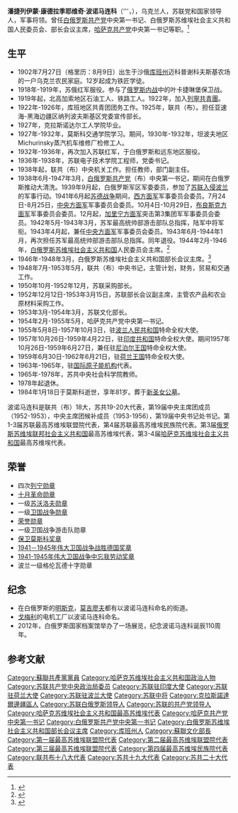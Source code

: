 {{Infobox Politician
| name          = 潘捷列伊蒙·康德拉季耶维奇·波诺马连科<br>Пантелеймон Кондра́тьевич Пономаре́нко
| image         = Panteleimon Ponomarenko.jpg
| office        = [[白俄罗斯共产党_(1918年)|白俄罗斯共产党]]中央第一书记
| term_start    = 1938年6月18日
| term_end      = 1947年3月7日
| predecessor   = [[阿列克谢·阿列克谢维奇·沃尔科夫|阿列克谢·阿列克谢维奇·沃尔科夫]]
| successor     = [[尼古拉·伊万诺维奇·古萨罗夫|尼古拉·伊万诺维奇·古萨罗夫]]
| office2        = [[白俄罗斯苏维埃社会主义共和国|白俄罗斯苏维埃社会主义共和国]]人民委员会/部长会议主席
| term_start2    = 1944年2月7日
| term_end2      = 1948年3月17日
| predecessor2   = [[伊万·谢苗诺维奇·别林斯基|伊万·谢苗诺维奇·别林斯基]]
| successor2     = [[阿列克谢·埃菲莫维奇·克莱斯切夫|阿列克谢·埃菲莫维奇·克莱斯切夫]]
| office3        = 苏联采购部长
| term_start3    = 1950年10月27日
| term_end3      = 1952年12月12日
| predecessor3   = [[鲍里斯·亚历山德罗维奇·德文斯基|鲍里斯·亚历山德罗维奇·德文斯基]]
| successor3     = [[尼古拉·格里戈里耶维奇·伊格纳托夫|尼古拉·格里戈里耶维奇·伊格纳托夫]]
| office4        = 苏联文化部长
| term_start4    = 1953年3月15日
| term_end4      = 1954年3月9日
| predecessor4   = [[尼古拉·尼古拉耶维奇·贝斯帕洛夫|尼古拉·尼古拉耶维奇·贝斯帕洛夫]]
| successor4     = [[格奥尔基·费奥多罗维奇·亚历山德罗夫|格奥尔基·费奥多罗维奇·亚历山德罗夫]]
| office5        = [[哈萨克共产党|哈萨克共产党]]中央第一书记
| term_start5    = 1954年2月6日
| term_end5      = 1955年5月7日
| predecessor5   = [[朱玛巴伊·沙亚赫梅托维奇·沙亚赫梅托夫|朱玛巴伊·沙亚赫梅托维奇·沙亚赫梅托夫]]
| successor5     = [[列昂尼德·伊里奇·勃列日涅夫|列昂尼德·伊里奇·勃列日涅夫]]
| birth_date    = {{OldStyleDate|1902年|8月9日|7月27日}}
| birth_place   = {{flag|Russian Empire}}[[库班州|库班州]][[迈科普|迈科普]]谢科夫斯基农场
| death_date    = {{death date and age|mf=yes|1984|1|18|1902|7|27|df=y}}
| death_place   = {{URS}}[[莫斯科|莫斯科]]
| nationality   = {{flag|Russian Empire}}（1902-1917）<br>{{flag|Russian SFSR|1918}}（1917-1922）<br> {{URS}}（1922-1984）
| party         = [[蘇聯共產黨|蘇聯共產黨]]
|awards={{{!}} style="background:transparent"
{{!}}{{列宁勋章}}{{!!}}{{列宁勋章}}{{!!}}{{列宁勋章}}{{!!}}{{列宁勋章}}
{{!}}-
{{!}}{{十月革命勋章}}{{!!}}{{一级苏沃洛夫勋章}}{{!!}}{{一级卫国战争勋章}}{{!!}}{{苏联荣誉勋章}}
{{!}}-
{{!}}{{保卫莫斯科奖章}}{{!!}}{{卫国战争战胜德国奖章}}{{!!}}{{卫国战争中忘我劳动奖章}}{{!!}}[[File:Partizan-Medal-1-ribbon.png|40px]]
{{!}}}
}}

'''潘捷列伊蒙·康德拉季耶维奇·波诺马连科'''（{{lang-ru|'''Пантелеймон Кондра́тьевич Пономаре́нко}}'''，{{bd|1902年|7月27日（格里历：8月9日）|1984年|1月18日|catIdx=B}}），乌克兰人，苏联党和国家领导人，军事将领。曾任[[白俄罗斯共产党|白俄罗斯共产党]]中央第一书记、白俄罗斯苏维埃社会主义共和国人民委员会、部长会议主席，[[哈萨克共产党|哈萨克共产党]]中央第一书记等职。<ref>{{Cite web|title=Справочник по истории Коммунистической партии и Советского Союза 1898 - 1991|url=http://www.knowbysight.info/PPP/05280.asp|access-date=2021-09-25|archive-date=2012-06-05|archive-url=https://web.archive.org/web/20120605055209/http://www.knowbysight.info/PPP/05280.asp|dead-url=no}}</ref>

== 生平 ==
* 1902年7月27日（格里历：8月9日）出生于沙俄[[库班州|库班州]]迈科普谢科夫斯基农场的一户乌克兰农民家庭。12岁起成为铁匠学徒。
* 1918年-1919年，苏俄红军服役。参与了[[俄罗斯内战|俄罗斯内战]]中的叶卡捷琳堡保卫战。
* 1919年起，北高加索地区石油工人、铁路工人。1922年，加入[[列寧共青團|列寧共青團]]。
* 1922年-1926年，库班地区共青团团务工作。1925年，联共（布）。担任亚速海-黑海边疆区纳列波夫斯基区党委宣传部长。
* 1927年，克拉斯诺达尔工人学院毕业。
* 1927年-1932年，莫斯科交通学院学习。期间，1930年-1932年，坦波夫地区Michurinsky蒸汽机车维修厂检修工人。
* 1932年-1936年，再次加入苏联红军，于白俄罗斯和远东地区服役。
* 1936年-1938年，苏联电子技术学院工程师，党委书记。
* 1938年起，联共（布）中央机关工作。担任教师，部门副主任。
* 1938年6月-1947年3月，[[白俄罗斯共产党|白俄罗斯共产党]]（布）中央第一书记，期间在白俄罗斯推动大清洗。1939年9月起，白俄罗斯军区军委委员，参加了[[苏联入侵波兰|苏联入侵波兰]]的军事行动。1941年6月起[[苏德战争|苏德战争]]期间，[[西方面军|西方面军]]军事委员会委员。7月24日-8月25日，[[中央方面军|中央方面军]]军事委员会委员。10月4日-10月29日，[[布良斯克方面军|布良斯克方面军]]军事委员会委员。12月起，[[加里宁方面军|加里宁方面军]]突击第3集团军军事委员会委员。1942年5月-1943年3月，苏军最高统帅部游击部队总指挥，陆军中将军衔。1943年4月起，兼任[[中央方面军|中央方面军]]军事委员会委员。1943年6月-1944年1月，再次担任苏军最高统帅部游击部队总指挥。同年退役。1944年2月-1946年，[[白俄罗斯苏维埃社会主义共和国|白俄罗斯苏维埃社会主义共和国]]人民委员会主席。<ref>{{Cite web |url=http://encyclopedia.mil.ru/encyclopedia/heroes/USSR/more.htm?id=11840671@morfHeroes |title=存档副本 |access-date=2020-10-01 |archive-date=2021-04-16 |archive-url=https://web.archive.org/web/20210416205820/http://encyclopedia.mil.ru/encyclopedia/heroes/USSR/more.htm?id=11840671@morfHeroes |dead-url=no }}</ref>
* 1946年-1948年3月，白俄罗斯苏维埃社会主义共和国部长会议主席。<ref>{{Cite web |url=https://novayagazeta.ru/articles/2017/12/06/74821-vozhd-ne-sobiraetsya-umirat |title=存档副本 |access-date=2020-10-01 |archive-date=2021-04-14 |archive-url=https://web.archive.org/web/20210414104829/https://novayagazeta.ru/articles/2017/12/06/74821-vozhd-ne-sobiraetsya-umirat |dead-url=no }}</ref>
* 1948年7月-1953年5月，联共（布）中央书记，主管计划，财务，贸易和交通工作。
* 1950年10月-1952年12月，苏联采购部长。
* 1952年12月12日-1953年3月15日，苏联部长会议副主席，主管农产品和农业原材料采购工作。
* 1953年3月-1954年3月，苏联文化部长。
* 1954年2月-1955年5月，哈萨克共产党中央第一书记。
* 1955年5月8日-1957年10月3日，驻[[波兰人民共和国|波兰人民共和国]]特命全权大使。
* 1957年10月26日-1959年4月22日，驻[[印度共和国|印度共和国]]特命全权大使。期间1957年10月26日-1959年6月27日，兼任驻[[尼泊尔王国|尼泊尔王国]]特命全权大使。
* 1959年6月30日-1962年6月21日，驻[[荷兰王国|荷兰王国]]特命全权大使。
* 1963年-1965年，驻[[国际原子能机构|国际原子能机构]]代表。
* 1965年-1978年，苏共中央社会科学院教师。
* 1978年起退休。
* 1984年1月18日于莫斯科逝世，享年81岁。葬于[[新圣女公墓|新圣女公墓]]。
波诺马连科是联共（布）18大，苏共19-20大代表，第19届中央主席团成员（1952-1953），中央主席团候补成员（1953-1956），第19届中央书记处书记。第1-3届苏联最高苏维埃联盟院代表，第4届苏联最高苏维埃民族院代表。第3届[[俄罗斯苏维埃联邦社会主义共和国|俄罗斯苏维埃联邦社会主义共和国]]最高苏维埃代表，第3-4届[[哈萨克苏维埃社会主义共和国|哈萨克苏维埃社会主义共和国]]最高苏维埃代表。

== 荣誉 ==
* 四次[[列宁勋章|列宁勋章]]
* [[十月革命勋章|十月革命勋章]]
* 一级[[苏沃洛夫勋章|苏沃洛夫勋章]]
* 一级[[卫国战争勋章|卫国战争勋章]]
* [[荣誉勋章_(苏联)|荣誉勋章]]
* 一级卫国战争游击队勋章
* [[保卫莫斯科奖章|保卫莫斯科奖章]]
* [[1941－1945年伟大卫国战争战胜德国奖章|1941－1945年伟大卫国战争战胜德国奖章]]
* [[1941-1945年伟大卫国战争中忘我劳动奖章|1941-1945年伟大卫国战争中忘我劳动奖章]]
* 波兰一级格伦瓦德十字勋章

== 纪念 ==
* 在白俄罗斯的[[明斯克|明斯克]]，[[莫吉廖夫|莫吉廖夫]]都有以波诺马连科命名的街道。
* [[戈梅利|戈梅利]]的电机工厂以波诺马连科命名。
* 2012年，白俄罗斯国家档案馆举办了一场展览，纪念波诺马连科诞辰110周年。

== 参考文献 ==
{{Reflist}}

{{哈薩克共和國首長}}
{{Authority control}}

{{DEFAULTSORT:Ponomarenko, Panteleimon}}
[[Category:蘇聯共產黨黨員|Category:蘇聯共產黨黨員]]
[[Category:哈萨克苏维埃社会主义共和国政治人物|Category:哈萨克苏维埃社会主义共和国政治人物]]
[[Category:苏联共产党中央政治局委员|Category:苏联共产党中央政治局委员]]
[[Category:苏联驻印度大使|Category:苏联驻印度大使]]
[[Category:苏联驻荷兰大使|Category:苏联驻荷兰大使]]
[[Category:苏联驻波兰大使|Category:苏联驻波兰大使]]
[[Category:苏联中将|Category:苏联中将]]
[[Category:克拉斯諾達爾邊疆區人|Category:克拉斯諾達爾邊疆區人]]
[[Category:苏联白俄罗斯领导人|Category:苏联白俄罗斯领导人]]
[[Category:苏联的共产党领导人|Category:苏联的共产党领导人]]
[[Category:哈萨克苏维埃社会主义共和国最高苏维埃代表|Category:哈萨克苏维埃社会主义共和国最高苏维埃代表]]
[[Category:哈萨克共产党中央第一书记|Category:哈萨克共产党中央第一书记]]
[[Category:白俄罗斯共产党中央第一书记|Category:白俄罗斯共产党中央第一书记]]
[[Category:白俄罗斯苏维埃社会主义共和国部长会议主席|Category:白俄罗斯苏维埃社会主义共和国部长会议主席]]
[[Category:库班州人|Category:库班州人]]
[[Category:蘇聯文化部長|Category:蘇聯文化部長]]
[[Category:第一届最高苏维埃联盟院代表|Category:第一届最高苏维埃联盟院代表]]
[[Category:第二届最高苏维埃联盟院代表|Category:第二届最高苏维埃联盟院代表]]
[[Category:第三届最高苏维埃联盟院代表|Category:第三届最高苏维埃联盟院代表]]
[[Category:第四届最高苏维埃民族院代表|Category:第四届最高苏维埃民族院代表]]
[[Category:联共布十八大代表|Category:联共布十八大代表]]
[[Category:苏共十九大代表|Category:苏共十九大代表]]
[[Category:苏共二十大代表|Category:苏共二十大代表]]